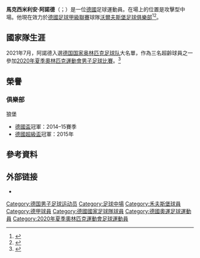 {{noteTA
|G1=football
|G2=uefa
|1=zh-hans:马克西米利安;zh-hk:麥斯美利安;zh-tw:馬克西米利安;
|2=zh-hans:阿诺德;zh-hk:艾洛特;zh-tw:阿諾德;
}}

{{Infobox football biography
| name           = 馬克西米利安·阿諾德<br />Maximilian Arnold
| image          = Maximilian Arnold(cropped).jpg
| caption        = 阿諾德於2021年效力[[沃尔夫斯堡足球俱乐部|沃尔夫斯堡]]
| birth_date     = {{birth date and age|1994|5|27|df=y}}
| birth_place    = {{GER}}[[里薩|里薩]]
| height         = {{height|m=1.84}}
| position       = [[中场|中场]]
| currentclub    = [[沃尔夫斯堡足球俱乐部|沃尔夫斯堡]]
| clubnumber     = 27
| youthyears1    = 2000–2003
| youthclubs1    = BSV Strehla
| youthyears2    = 2003–2006
| youthclubs2    = SC Riesa
| youthyears3    = 2006–2009
| youthclubs3    = [[德累斯頓迪納摩|德累斯頓迪納摩]]
| youthyears4    = 2009–2011
| youthclubs4    = [[沃尔夫斯堡足球俱乐部|沃尔夫斯堡]]
| years1         = 2011–
| clubs1         = [[沃尔夫斯堡足球俱乐部|沃尔夫斯堡]]
| caps1          = 262
| goals1         = 32
| nationalyears1 = 2009–2010
| nationalteam1  = [[德国青年国家足球队|德國 U16]]
| nationalcaps1  = 2
| nationalgoals1 = 0
| nationalyears2 = 2010–2011
| nationalteam2  = [[德国青年国家足球队|德國 U17]]
| nationalcaps2  = 10
| nationalgoals2 = 1
| nationalyears3 = 2011–2012
| nationalteam3  = [[德国青年国家足球队|德國 U18]]
| nationalcaps3  = 8
| nationalgoals3 = 2
| nationalyears4 = 2012
| nationalteam4  = [[德国青年国家足球队|德國 U19]]
| nationalcaps4  = 2
| nationalgoals4 = 0
| nationalyears5 = 2013
| nationalteam5  = [[德国青年国家足球队|德國 U20]]
| nationalcaps5  = 6
| nationalgoals5 = 1
| nationalyears6 = 2013–
| nationalteam6  = [[德國21歲以下國家足球隊|德國 U21]]
| nationalcaps6  = 10
| nationalgoals6 = 2
| nationalyears7 = 2014–
| nationalteam7  = [[德國國家足球隊|德國]]
| nationalcaps7  = 3
| nationalgoals7 = 0
| nationalyears8 = 2021
| nationalteam8  = [[德國國家奧林匹克足球隊|德國國奧]]
| nationalcaps8  = 2
| nationalgoals8 = 0
| club-update    = 2021年11月18日
| ntupdate       = 2021年11月14日
}}
'''馬克西米利安·阿諾德'''（{{lang-de|Maximilian Arnold}}；{{bd|1994年|5月27日}}）是一位[[德國|德國]]足球運動員。在場上的位置是攻擊型中場。他現在效力於[[德國足球甲級聯賽|德國足球甲級聯賽]]球隊[[沃爾夫斯堡足球俱樂部|沃爾夫斯堡足球俱樂部]]<ref>{{cite web | url = http://www.worldfootball.net/spieler_profil/maximilian-arnold/ | title = Maximilian Arnold | publisher = worldfootball.net | accessdate = 24 February 2012 | archive-date = 2020-01-08 | archive-url = https://web.archive.org/web/20200108060953/https://www.worldfootball.net/player_summary/maximilian-arnold/ | dead-url = no }}</ref><ref>{{cite web | url = http://www.kicker.de/news/fussball/bundesliga/vereine/1-bundesliga/2011-12/vfl-wolfsburg-24/64040/spieler_arnold-maximilian.html | title = Arnold, Maximilian | language = de | publisher = kicker.de | accessdate = 24 February 2012 | archive-date = 2018-11-26 | archive-url = https://web.archive.org/web/20181126134906/http://www.kicker.de/news/fussball/bundesliga/vereine/1-bundesliga/2011-12/vfl-wolfsburg-24/64040/spieler_arnold-maximilian.html | dead-url = no }}</ref>。

==國家隊生涯==
2021年7月，阿諾德入選[[德国国家奥林匹克足球队|德国国家奥林匹克足球队]]大名單，作為三名超齡球員之一參加[[2020年夏季奧林匹克運動會男子足球比賽|2020年夏季奧林匹克運動會男子足球比賽]]。<ref>{{cite web |title=Max Kruse, Nadiem Amiri and the 5 Germany players to watch at the 2020 Summer Olympics |url=https://www.bundesliga.com/en/bundesliga/news/5-germany-players-to-watch-at-the-2020-olympics-kruse-muller-amiri-arnold-16482 |publisher=Bundesliga |access-date=2021-07-14 |archive-date=2021-08-15 |archive-url=https://web.archive.org/web/20210815194505/https://www.bundesliga.com/en/bundesliga/news/5-germany-players-to-watch-at-the-2020-olympics-kruse-muller-amiri-arnold-16482 |dead-url=no }}</ref>

== 榮譽 ==
=== 俱樂部 ===
;{{flagicon|GER}} 狼堡
* [[德国足协杯|德國盃]]冠軍：2014–15賽季
* [[德國超級盃|德國超級盃]]冠軍：2015年

==參考資料==
{{Reflist}}

==外部链接==
*{{Soccerway}}

{{禾夫斯堡球員名單}}

{{DEFAULTSORT:Arnold, Maximilian}}
[[Category:德国男子足球运动员|Category:德国男子足球运动员]]
[[Category:足球中場|Category:足球中場]]
[[Category:禾夫斯堡球員|Category:禾夫斯堡球員]]
[[Category:德甲球員|Category:德甲球員]]
[[Category:德國國家足球隊球員|Category:德國國家足球隊球員]]
[[Category:德國奧運足球運動員|Category:德國奧運足球運動員]]
[[Category:2020年夏季奧林匹克運動會足球運動員|Category:2020年夏季奧林匹克運動會足球運動員]]